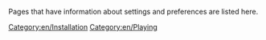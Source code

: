 
Pages that have information about settings and preferences are listed here.

[[Category:en/Installation]]
[[Category:en/Playing]]